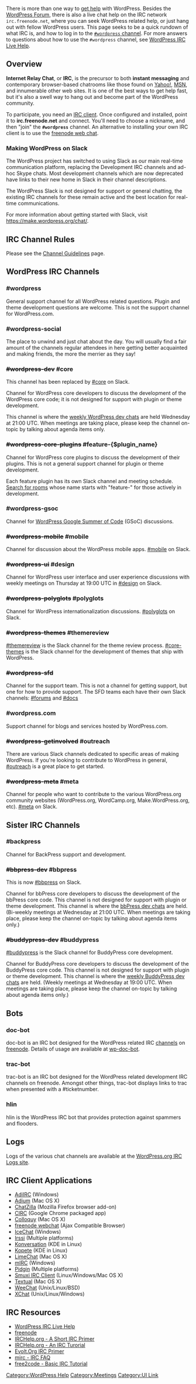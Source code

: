 {{Languages|
{{en|IRC}}
{{ja|IRC}}
}}
There is more than one way to [[Getting_More_Help|get help]] with WordPress.  Besides the [http://www.wordpress.org/support WordPress Forum], there is also a live chat help on the IRC network <tt>irc.freenode.net</tt>, where you can seek WordPress related help, or just hang out with fellow WordPress users. This page seeks to be a quick rundown of what IRC is, and how to log in to the [irc://irc.freenode.net/wordpress <tt>#wordpress</tt> channel]. For more answers to questions about how to use the <tt>#wordpress</tt> channel, see [[WordPress IRC Live Help]].

==Overview==
'''Internet Relay Chat''', or '''IRC''', is the precursor to both '''instant messaging''' and contemporary browser-based chatrooms like those found on [http://chat.yahoo.com/ Yahoo!], [http://chat.msn.com/ MSN], and innumerable other web sites. It is one of the best ways to get help fast, but it's also a swell way to hang out and become part of the WordPress community.

To participate, you need an [[#IRC_Client_Applications|IRC client]]. Once configured and installed, point it to '''irc.freenode.net''' and connect. You'll need to choose a nickname, and then "join" the '''<tt>#wordpress</tt>''' channel. An alternative to installing your own IRC client is to use the [http://webchat.freenode.net/ freenode web chat].

=== Making WordPress on Slack ===
The WordPress project has switched to using Slack as our main real-time communication platform, replacing the Development IRC channels and ad-hoc Skype chats. Most development channels which are now deprecated have links to their new home in Slack in their channel descriptions.

The WordPress Slack is not designed for support or general chatting, the existing IRC channels for these remain active and the best location for real-time communications.

For more information about getting started with Slack, visit https://make.wordpress.org/chat/.

== IRC Channel Rules ==

Please see the [[IRC/Channel_Guidelines|Channel Guidelines]] page.

== WordPress IRC Channels ==

=== #wordpress ===

General support channel for all WordPress related questions.  Plugin and theme development questions are welcome.  This is not the support channel for WordPress.com.

=== #wordpress-social ===

The place to unwind and just chat about the day. You will usually find a fair amount of the channels regular attendees in here getting better acquainted and making friends, the more the merrier as they say!

=== <del>#wordpress-dev</del> #core ===
This channel has been replaced by [https://wordpress.slack.com/messages/core/ #core] on Slack.

Channel for WordPress core developers to discuss the development of the WordPress core code; it is not designed for support with plugin or theme development. 

This channel is where the [https://make.wordpress.org/core/weekly-developer-chats/ weekly WordPress dev chats] are held Wednesday at 21:00 UTC. When meetings are taking place, please keep the channel on-topic by talking about agenda items only.

=== <del>#wordpress-core-plugins</del> #feature-{$plugin_name} ===

Channel for WordPress core plugins to discuss the development of their plugins.  This is not a general support channel for plugin or theme development.

Each feature plugin has its own Slack channel and meeting schedule. [https://wordpress.slack.com/messages/ Search for rooms] whose name starts with "feature-" for those actively in development.

=== #wordpress-gsoc ===

Channel for [[:Category:GSOC|WordPress Google Summer of Code]] (GSoC) discussions.

=== <del>#wordpress-mobile</del> #mobile ===

Channel for discussion about the WordPress mobile apps. [https://wordpress.slack.com/messages/mobile/ #mobile] on Slack.

=== <del>#wordpress-ui</del> #design ===

Channel for WordPress user interface and user experience discussions with weekly meetings on Thursday at 19:00 UTC in [https://wordpress.slack.com/messages/design/ #design] on Slack.

=== <del>#wordpress-polyglots</del> #polyglots ===

Channel for WordPress internationalization discussions. [https://wordpress.slack.com/messages/polyglots/ #polyglots] on Slack.

=== <del>#wordpress-themes</del> #themereview ===

[https://wordpress.slack.com/messages/themereview/ #themereview] is the Slack channel for the theme review process.
[https://wordpress.slack.com/messages/core-themes/ #core-themes] is the Slack channel for the development of themes that ship with WordPress.

=== <del>#wordpress-sfd</del> ===

Channel for the support team. This is not a channel for getting support, but one for how to provide support. The SFD teams each have their own Slack channels: [https://wordpress.slack.com/messages/forums/ #forums] and [https://wordpress.slack.com/messages/docs/ #docs]

=== #wordpress.com ===

Support channel for blogs and services hosted by WordPress.com.

=== <del>#wordpress-getinvolved</del> #outreach ===

There are various Slack channels dedicated to specific areas of making WordPress. If you're looking to contribute to WordPress in general, [https://wordpress.slack.com/messages/outreach/ #outreach] is a great place to get started.

=== <del>#wordpress-meta</del> #meta ===

Channel for people who want to contribute to the various WordPress.org community websites (WordPress.org, WordCamp.org, Make.WordPress.org, etc). [https://wordpress.slack.com/messages/meta/ #meta] on Slack.

== Sister IRC Channels ==

=== #backpress ===
Channel for BackPress support and development.

=== <del>#bbpress-dev</del> #bbpress ===
This is now [https://wordpress.slack.com/messages/bbpress/ #bbpress] on Slack.

Channel for bbPress core developers to discuss the development of the bbPress core code. This channel is not designed for support with plugin or theme development.  This channel is where the [https://bbpdevel.wordpress.com/ bbPress dev chats] are held.  (Bi-weekly meetings at Wednesday at 21:00 UTC.  When meetings are taking place, please keep the channel on-topic by talking about agenda items only.)

=== <del>#buddypress-dev</del> #buddypress ===

[https://wordpress.slack.com/messages/buddypress/ #buddypress] is the Slack channel for BuddyPress core development.

Channel for BuddyPress core developers to discuss the development of the BuddyPress core code. This channel is not designed for support with plugin or theme development.  This channel is where the [https://bpdevel.wordpress.com/ weekly BuddyPress dev chats] are held.  (Weekly meetings at Wednesday at 19:00 UTC.  When meetings are taking place, please keep the channel on-topic by talking about agenda items only.)

== Bots ==

=== doc-bot ===

doc-bot is an IRC bot designed for the WordPress related IRC [[IRC#WordPress_IRC_Channels|channels]] on [http://freenode.net/ freenode].  Details of usage are available at [[IRC/wp-doc-bot|wp-doc-bot]].

=== trac-bot ===

trac-bot is an IRC bot designed for the WordPress related development IRC channels on freenode. Amongst other things, trac-bot displays links to trac when presented with a #ticketnumber.

=== hlin ===

hlin is the WordPress IRC bot that provides protection against spammers and flooders.

==Logs==
Logs of the various chat channels are available at the [https://irclogs.wordpress.org/ WordPress.org IRC Logs site]. 

==IRC Client Applications==
* [http://www.adiirc.com/ AdiIRC] (Windows)
* [https://adium.im/help/pgs/ServiceInformation-IRCSupport.html Adium] (Mac OS X) 
* [http://chatzilla.hacksrus.com/ ChatZilla] (Mozilla Firefox browser add-on)
* [https://chrome.google.com/webstore/detail/circ/bebigdkelppomhhjaaianniiifjbgocn CIRC] (Google Chrome packaged app)
* [http://colloquy.info/ Colloquy] (Mac OS X)
* [http://webchat.freenode.net/ freenode webchat] (Ajax Compatible Browser)
* [http://www.icechat.net/ IceChat] (Windows)
* [http://irssi.org/ Irssi] (Multiple platforms)
* [http://konversation.kde.org/ Konversation] (KDE in Linux)
* [http://kopete.kde.org/ Kopete] (KDE in Linux)
* [http://limechat.net/mac/ LimeChat] (Mac OS X)
* [http://www.mirc.com/ mIRC] (Windows)
* [http://pidgin.im/ Pidgin] (Multiple platforms)
* [https://www.smuxi.org/ Smuxi IRC Client] (Linux/Windows/Mac OS X)
* [https://www.codeux.com/textual/ Textual] (Mac OS X)
* [http://weechat.org/ WeeChat] (Unix/Linux/BSD)
* [http://www.xchat.org/ XChat] (Unix/Linux/Windows)

==IRC Resources==

* [[WordPress IRC Live Help]]
* [http://freenode.net freenode]
* [http://www.irchelp.org/irchelp/ircprimer.html IRCHelp.org - A Short IRC Primer]
* [http://www.irchelp.org/irchelp/irctutorial.html IRCHelp.org - An IRC Turorial]
* [http://evolt.org/evolt_irc_primer/ Evolt.Org IRC Primer]
* [http://www.mirc.com/ircintro.html mirc - IRC FAQ]
* [http://www.free2code.net/tutorials/irc/22/basic_irc.php free2code - Basic IRC Tutorial]


[[Category:WordPress Help]]
[[Category:Meetings]]
[[Category:UI Link]]